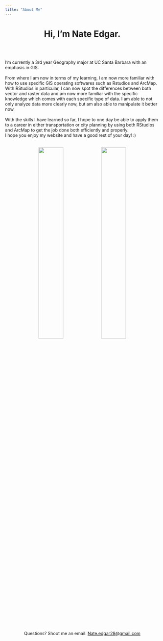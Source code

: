 ```yaml
---
title: "About Me"
---
```

  
<center>
# Hi, I'm Nate Edgar.
\
\
</center>


I'm currently a 3rd year Geography major at UC Santa Barbara with an emphasis in GIS.
\
\
From where I am now in terms of my learning, I am now more familiar with how to use specific GIS operating softwares such as Rstudios and ArcMap. With RStudios in particular, I can now spot the differences  between both vector and raster data and am now more familiar with the specific knowledge which comes with each specific type of data. I am able to not only analyze data more clearly now, but am also able to manipulate it better now.  
\
With the skills I have learned so far, I hope to one day be able to apply them to a career in either transportation or city planning by using both RStudios and ArcMap to get the job done both efficiently and properly.
\
I hope you enjoy my website and have a good rest of your day! :)

<center>
\
![](img/Nate London Pic.JPG){width="40%"}               ![](img/Nate Beach Pic.JPG){width="40%"}  
</center>
\
<center>
Questions?  Shoot me an email: <a href="mailto:Nate.edgar28@gmail.com">Nate.edgar28@gmail.com</a>
</center>
